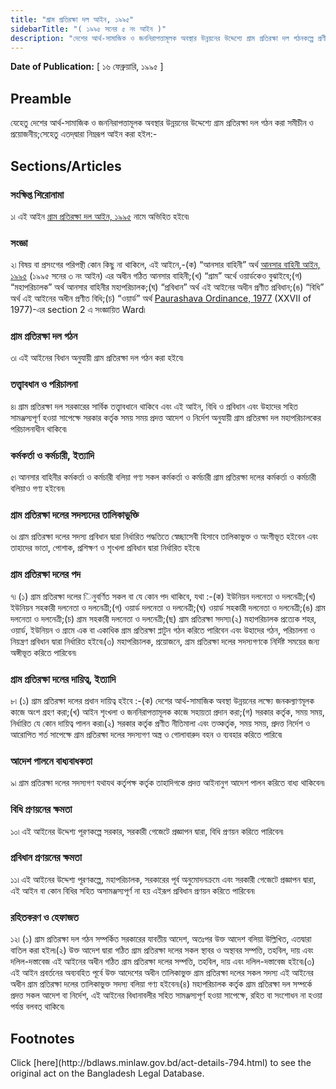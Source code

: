 ```yaml
---
title: "গ্রাম প্রতিরক্ষা দল আইন, ১৯৯৫"
sidebarTitle: "( ১৯৯৫ সনের ৫ নং আইন )"
description: "দেশের আর্থ-সামাজিক ও জননিরাপত্তামূলক অবস্থার উন্নয়নের উদ্দেশ্যে গ্রাম প্রতিরক্ষা দল গঠনকল্পে প্রণীত আইন৷"
---
```


**Date of Publication:** [ ১৬ ফেব্রুয়ারি, ১৯৯৫ ]

## Preamble

যেহেতু দেশের আর্থ-সামাজিক ও জননিরাপত্তামূলক অবস্থার উন্নয়নের উদ্দেশ্যে গ্রাম প্রতিরক্ষা দল গঠন করা সমীচীন ও প্রয়োজনীয়;সেহেতু এতদ্‌দ্বারা নিম্নরূপ আইন করা হইল:-

## Sections/Articles

### সংক্ষিপ্ত শিরোনামা

১৷ এই আইন [গ্রাম প্রতিরক্ষা দল আইন, ১৯৯৫](/act-794.html "গ্রাম প্রতিরক্ষা দল আইন, ১৯৯৫") নামে অভিহিত হইবে৷

### সংজ্ঞা

২৷ বিষয় বা প্রসংগের পরিপন্থী কোন কিছু না থাকিলে, এই আইনে,-(ক) “আনসার বাহিনী” অর্থ [আনসার বাহিনী আইন, ১৯৯৫](/act-792.html "আনসার বাহিনী আইন, ১৯৯৫") (১৯৯৫ সনের ৩ নং আইন) এর অধীন গঠিত আনসার বাহিনী;(খ) “গ্রাম” অর্থে ওয়ার্ডকেও বুঝাইবে;(গ) “মহাপরিচালক” অর্থ আনসার বাহিনীর মহাপরিচালক;(ঘ) “প্রবিধান” অর্থ এই আইনের অধীন প্রণীত প্রবিধান;(ঙ) “বিধি” অর্থ এই আইনের অধীন প্রণীত বিধি;(চ) “ওয়ার্ড” অর্থ [Paurashava Ordinance, 1977](/act-549.html "Paurashava Ordinance, 1977 ") (XXVII of 1977)-এর section 2 এ সংজ্ঞায়িত Ward৷

### গ্রাম প্রতিরক্ষা দল গঠন

৩৷ এই আইনের বিধান অনুযায়ী গ্রাম প্রতিরক্ষা দল গঠন করা হইবে৷

### তত্ত্বাবধান ও পরিচালনা

৪৷ গ্রাম প্রতিরক্ষা দল সরকারের সার্বিক তত্ত্বাবধানে থাকিবে এবং এই আইন, বিধি ও প্রবিধান এবং উহাদের সহিত সামঞ্জস্যপূর্ণ হওয়া সাপেক্ষে সরকার কর্তৃক সময় সময় প্রদত্ত আদেশ ও নির্দেশ অনুযায়ী গ্রাম প্রতিরক্ষা দল মহাপরিচালকের পরিচালনাধীন থাকিবে৷

### কর্মকর্তা ও কর্মচারী, ইত্যাদি

৫৷ আনসার বাহিনীর কর্মকর্তা ও কর্মচারী বলিয়া গণ্য সকল কর্মকর্তা ও কর্মচারী গ্রাম প্রতিরক্ষা দলের কর্মকর্তা ও কর্মচারী বলিয়াও গণ্য হইবেন৷

### গ্রাম প্রতিরক্ষা দলের সদস্যদের তালিকাভুক্তি

৬৷ গ্রাম প্রতিরক্ষা দলের সদস্য প্রবিধান দ্বারা নির্ধারিত পদ্ধতিতে স্বেচ্ছাসেবী হিসাবে তালিকাভুক্ত ও অংগীভূত হইবেন এবং তাহাদের ভাতা, পোশাক, প্রশিক্ষণ ও শৃংখলা প্রবিধান দ্বারা নির্ধারিত হইবে৷

### গ্রাম প্রতিরক্ষা দলের পদ

৭৷ (১) গ্রাম প্রতিরক্ষা দলের িনুবর্ণিত সকল বা যে কোন পদ থাকিবে, যথা :-(ক) ইউনিয়ন দলনেতা ও দলনেত্রী;(খ) ইউনিয়ন সহকারী দলনেতা ও দলনেত্রী;(গ) ওয়ার্ড দলনেতা ও দলনেত্রী;(ঘ) ওয়ার্ড সহকারী দলনেতা ও দলনেত্রী;(ঙ) গ্রাম দলনেতা ও দলনেত্রী;(চ) গ্রাম সহকারী দলনেতা ও দলনেত্রী;(ছ) গ্রাম প্রতিরক্ষা সদস্য৷(২) মহাপরিচালক প্রত্যেক শহর, ওয়ার্ড, ইউনিয়ন ও গ্রামে এক বা একাধিক গ্রাম প্রতিরক্ষা প্লাটুন গঠন করিতে পারিবেন এবং উহাদের গঠন, পরিচালনা ও নিয়ন্ত্রণ প্রবিধান দ্বারা নির্ধারিত হইবে৷(৩) মহাপরিচালক, প্রয়োজনে, গ্রাম প্রতিরক্ষা দলের সদস্যগণকে নির্দিষ্ট সময়ের জন্য অঙ্গীভূত করিতে পারিবেন৷

### গ্রাম প্রতিরক্ষা দলের দায়িত্ব, ইত্যাদি

৮৷ (১) গ্রাম প্রতিরক্ষা দলের প্রধান দায়িত্ব হইবে :-(ক) দেশের আর্থ-সামাজিক অবস্থা উন্নয়নের লক্ষ্যে জনকল্যাণমূলক কাজে অংশ গ্রহণ করা;(খ) আইন শৃংখলা ও জননিরাপত্তামূলক কাজে সহায়তা প্রদান করা;(গ) সরকার কর্তৃক, সময় সময়, নির্ধারিত যে কোন দায়িত্ব পালন করা৷(২) সরকার কর্তৃক প্রণীত নীতিমালা এবং তত্কর্তৃক, সময় সময়, প্রদত্ত নির্দেশ ও আরোপিত শর্ত সাপেক্ষে গ্রাম প্রতিরক্ষা দলের সদস্যগণ অস্ত্র ও গোলাবারুদ বহন ও ব্যবহার করিতে পারিবে৷

### আদেশ পালনে বাধ্যবাধকতা

৯৷ গ্রাম প্রতিরক্ষা দলের সদস্যগণ যথাযথ কর্তৃপক্ষ কর্তৃক তাহাদিগকে প্রদত্ত আইনানুগ আদেশ পালন করিতে বাধ্য থাকিবেন৷

### বিধি প্রণয়নের ক্ষমতা

১০৷ এই আইনের উদ্দেশ্য পূরণকল্পে সরকার, সরকারী গেজেটে প্রজ্ঞাপন দ্বারা, বিধি প্রণয়ন করিতে পারিবেন৷

### প্রবিধান প্রণয়নের ক্ষমতা

১১৷ এই আইনের উদ্দেশ্য পূরণকল্পে, মহাপরিচালক, সরকারের পূর্ব অনুমোদনক্রমে এবং সরকারী গেজেটে প্রজ্ঞাপন দ্বারা, এই আইন বা কোন বিধির সহিত অসামঞ্জস্যপূর্ণ না হয় এইরূপ প্রবিধান প্রণয়ন করিতে পারিবেন৷

### রহিতকরণ ও হেফাজত

১২৷ (১) গ্রাম প্রতিরক্ষা দল গঠন সম্পর্কিত সরকারের যাবতীয় আদেশ, অতঃপর উক্ত আদেশ বলিয়া উল্লিখিত, এতদ্বারা বাতিল করা হইল৷(২) উক্ত আদেশ দ্বারা গঠিত গ্রাম প্রতিরক্ষা দলের সকল স্থাবর ও অস্থাবর সম্পত্তি, তহবিল, দায় এবং দলিল-দস্তাবেজ এই আইনের অধীন গঠিত গ্রাম প্রতিরক্ষা দলের সম্পত্তি, তহবিল, দায় এবং দলিল-দস্তাবেজ হইবে৷(৩) এই আইন প্রবর্তনের অব্যবহিত পূর্বে উক্ত আদেশের অধীন তালিকাভুক্ত গ্রাম প্রতিরক্ষা দলের সকল সদস্য এই আইনের অধীন গ্রাম প্রতিরক্ষা দলের তালিকাভুক্ত সদস্য বলিয়া গণ্য হইবেন৷(৪) মহাপরিচালক কর্তৃক গ্রাম প্রতিরক্ষা দল সম্পর্কে প্রদত্ত সকল আদেশ বা নির্দেশ, এই আইনের বিধানাবলীর সহিত সামঞ্জস্যপূর্ণ হওয়া সাপেক্ষে, রহিত বা সংশোধন না হওয়া পর্যন্ত বলবত্ থাকিবে৷

## Footnotes

<Note>
  Click [here](http://bdlaws.minlaw.gov.bd/act-details-794.html) to see the original act on the Bangladesh Legal Database.
</Note>
